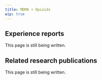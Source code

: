 ---
title: MDMA + Opioids
wip: true
---

## Experience reports

This page is still being written.

## Related research publications

This page is still being written.

